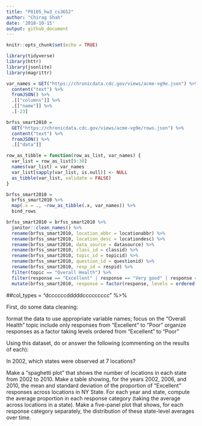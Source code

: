 ```yaml
---
title: "P8105_hw3_cs3652"
author: "Chirag Shah"
date: '2018-10-15'
output: github_document
---
```


```r
knitr::opts_chunk$set(echo = TRUE)
```

```r
library(tidyverse)
library(httr)
library(jsonlite)
library(magrittr)

var_names = GET("https://chronicdata.cdc.gov/views/acme-vg9e.json") %>%
  content("text") %>%
  fromJSON() %>% 
  .[["columns"]] %>% 
  .[["name"]] %>% 
  .[-23]

brfss_smart2010 = 
  GET("https://chronicdata.cdc.gov/views/acme-vg9e/rows.json") %>% 
  content("text") %>%
  fromJSON() %>% 
  .[["data"]] 

row_as_tibble = function(row_as_list, var_names) {
  var_list = row_as_list[9:30]
  names(var_list) = var_names 
  var_list[sapply(var_list, is.null)] <- NULL
  as_tibble(var_list, validate = FALSE)
}

brfss_smart2010 = 
  brfss_smart2010 %>% 
  map(.x = ., ~row_as_tibble(.x, var_names)) %>% 
  bind_rows
```

```r
brfss_smart2010 = brfss_smart2010 %>% 
  janitor::clean_names() %>% 
  rename(brfss_smart2010, location_abbr = locationabbr) %>% 
  rename(brfss_smart2010, location_desc = locationdesc) %>% 
  rename(brfss_smart2010, data_source = datasource) %>% 
  rename(brfss_smart2010, class_id = classid) %>% 
  rename(brfss_smart2010, topic_id = topicid) %>% 
  rename(brfss_smart2010, question_id = questionid) %>% 
  rename(brfss_smart2010, resp_id = respid) %>%
  filter(topic == "Overall Health") %>% 
  filter(response == "Excellent" | response == "Very good" | response == "Good" | response == "Fair" | response == "Poor") %>% 
  mutate(brfss_smart2010, response = factor(response, levels = ordered(c("Excellent", "Very good", "Good", "Fair", "Poor")))) 
```
##col_types = "dccccccdddddccccccccc" %>% 


First, do some data cleaning:

format the data to use appropriate variable names;
    focus on the “Overall Health” topic
    include only responses from “Excellent” to “Poor”
    organize responses as a factor taking levels ordered from “Excellent” to “Poor”

Using this dataset, do or answer the following (commenting on the results of each):

In 2002, which states were observed at 7 locations?

Make a “spaghetti plot” that shows the number of locations in each state from 2002 to 2010.
    Make a table showing, for the years 2002, 2006, and 2010, the mean and standard deviation of the proportion of “Excellent” responses across locations in NY State.
    For each year and state, compute the average proportion in each response category (taking the average across locations in a state). Make a five-panel plot that shows, for each response category separately, the distribution of these state-level averages over time.

